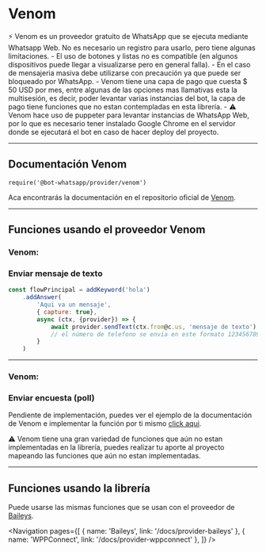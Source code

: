 
# Venom

<Alert>
    ⚡ Venom es un proveedor gratuito de WhatsApp que se ejecuta mediante Whatsapp Web. No es necesario un registro para usarlo, pero tiene algunas limitaciones.
    - El uso de botones y listas no es compatible (en algunos dispositivos puede llegar a visualizarse pero en general falla).
    - En el caso de mensajeria masiva debe utilizarse con precaución ya que puede ser bloqueado por WhatsApp.
    - Venom tiene una capa de pago que cuesta $ 50 USD por mes, entre algunas de las opciones mas llamativas esta la multisesión, es decir, poder levantar varias instancias del bot, la capa de pago tiene funciones que no estan contempladas en esta librería.
    - ⚠️ Venom hace uso de puppeter para levantar instancias de WhatsApp Web, por lo que es necesario tener instalado Google Chrome en el servidor donde se ejecutará el bot en caso de hacer deploy del proyecto.
</Alert>

---

## Documentación Venom

`require('@bot-whatsapp/provider/venom')`

Aca encontrarás la documentación en el repositorio oficial de [Venom](https://github.com/orkestral/venom).

---

## Funciones usando el proveedor Venom

### Venom:
### Enviar mensaje de texto

```js
const flowPrincipal = addKeyword('hola')
    .addAnswer(
        'Aqui va un mensaje',
        { capture: true},
        async (ctx, {provider}) => {
            await provider.sendText(ctx.from@c.us, 'mensaje de texto')
            // el número de telefono se envía en este formato 12345678901@c.us
        }
    )
```
---

### Venom:
### Enviar encuesta (poll)

Pendiente de implementación, puedes ver el ejemplo de la documentación de Venom e implementar la función por ti mismo [click aqui](https://github.com/orkestral/venom#here-chatid-could-be-phonenumbercus-or-phonenumber-groupidgus).

<Alert>
    ⚠️ Venom tiene una gran variedad de funciones que aún no estan implementadas en la librería, puedes realizar tu aporte al proyecto mapeando las funciones que aún no estan implementadas.
</Alert>

---
## Funciones usando la librería

Puede usarse las mismas funciones que se usan con el proveedor de [Baileys](/docs/provider-baileys).

<Navigation
    pages={[
        { name: 'Baileys', link: '/docs/provider-baileys' },
        { name: 'WPPConnect', link: '/docs/provider-wppconnect' },
    ]}
/>
